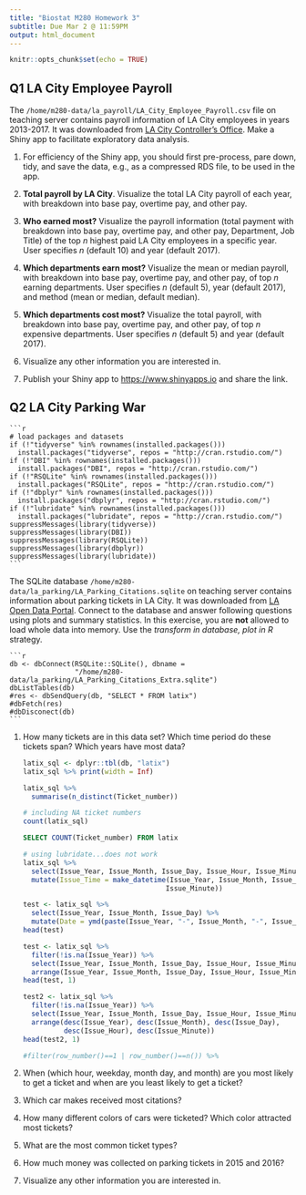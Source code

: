 ```yaml
---
title: "Biostat M280 Homework 3"
subtitle: Due Mar 2 @ 11:59PM
output: html_document
---
```


```r
knitr::opts_chunk$set(echo = TRUE)
```

## Q1 LA City Employee Payroll

The `/home/m280-data/la_payroll/LA_City_Employee_Payroll.csv` file on teaching server contains payroll information of LA City employees in years 2013-2017. It was downloaded from [LA City Controller's Office](https://controllerdata.lacity.org/Payroll/City-Employee-Payroll/pazn-qyym). Make a Shiny app to facilitate exploratory data analysis. 

1. For efficiency of the Shiny app, you should first pre-process, pare down, tidy, and save the data, e.g., as a compressed RDS file, to be used in the app.


0. **Total payroll by LA City**. Visualize the total LA City payroll of each year, with breakdown into base pay, overtime pay, and other pay.

0. **Who earned most?** Visualize the payroll information (total payment with breakdown into base pay, overtime pay, and other pay, Department, Job Title) of the top $n$ highest paid LA City employees in a specific year. User specifies $n$ (default 10) and year (default 2017).

0. **Which departments earn most?** Visualize the mean or median payroll, with breakdown into base pay, overtime pay, and other pay, of top $n$ earning departments. User specifies $n$ (default 5), year (default 2017), and method (mean or median, default median).

0. **Which departments cost most?** Visualize the total payroll, with breakdown into base pay, overtime pay, and other pay, of top $n$ expensive departments. User specifies $n$ (default 5) and year (default 2017).

0. Visualize any other information you are interested in.

0. Publish your Shiny app to <https://www.shinyapps.io> and share the link.

## Q2 LA City Parking War

    ```r
    # load packages and datasets
    if (!"tidyverse" %in% rownames(installed.packages()))  
      install.packages("tidyverse", repos = "http://cran.rstudio.com/")
    if (!"DBI" %in% rownames(installed.packages()))  
      install.packages("DBI", repos = "http://cran.rstudio.com/")
    if (!"RSQLite" %in% rownames(installed.packages()))  
      install.packages("RSQLite", repos = "http://cran.rstudio.com/")
    if (!"dbplyr" %in% rownames(installed.packages()))  
      install.packages("dbplyr", repos = "http://cran.rstudio.com/")  
    if (!"lubridate" %in% rownames(installed.packages()))  
      install.packages("lubridate", repos = "http://cran.rstudio.com/")     
    suppressMessages(library(tidyverse))
    suppressMessages(library(DBI))
    suppressMessages(library(RSQLite))
    suppressMessages(library(dbplyr))
    suppressMessages(library(lubridate))
    ```

The SQLite database `/home/m280-data/la_parking/LA_Parking_Citations.sqlite` on teaching server contains information about parking tickets in LA City. It was downloaded from [LA Open Data Portal](https://data.lacity.org/A-Well-Run-City/Parking-Citations/wjz9-h9np). Connect to the database and answer following questions using plots and summary statistics. In this exercise, you are **not** allowed to load whole data into memory. Use the _transform in database, plot in R_ strategy.

    ```r
    db <- dbConnect(RSQLite::SQLite(), dbname = 
                    "/home/m280-data/la_parking/LA_Parking_Citations_Extra.sqlite")
    dbListTables(db)
    #res <- dbSendQuery(db, "SELECT * FROM latix")
    #dbFetch(res)
    #dbDisconect(db)
    ```

1. How many tickets are in this data set? Which time period do these tickets span? Which years have most data?

    ```r
    latix_sql <- dplyr::tbl(db, "latix")
    latix_sql %>% print(width = Inf)
    
    latix_sql %>%
      summarise(n_distinct(Ticket_number))
    
    # including NA ticket numbers
    count(latix_sql)
    ```

    ```sql
    SELECT COUNT(Ticket_number) FROM latix
    ```

    ```r
    # using lubridate...does not work
    latix_sql %>% 
      select(Issue_Year, Issue_Month, Issue_Day, Issue_Hour, Issue_Minute) %>% 
      mutate(Issue_Time = make_datetime(Issue_Year, Issue_Month, Issue_Day, Issue_Hour, 
                                       Issue_Minute))
    
    test <- latix_sql %>% 
      select(Issue_Year, Issue_Month, Issue_Day) %>%
      mutate(Date = ymd(paste(Issue_Year, "-", Issue_Month, "-", Issue_Day, sep="")))
    head(test)
    ```

    ```r
    test <- latix_sql %>%
      filter(!is.na(Issue_Year)) %>%
      select(Issue_Year, Issue_Month, Issue_Day, Issue_Hour, Issue_Minute) %>%
      arrange(Issue_Year, Issue_Month, Issue_Day, Issue_Hour, Issue_Minute)
    head(test, 1) 
      
    test2 <- latix_sql %>%
      filter(!is.na(Issue_Year)) %>%
      select(Issue_Year, Issue_Month, Issue_Day, Issue_Hour, Issue_Minute) %>%
      arrange(desc(Issue_Year), desc(Issue_Month), desc(Issue_Day), 
              desc(Issue_Hour), desc(Issue_Minute))
    head(test2, 1)   

    #filter(row_number()==1 | row_number()==n()) %>%
    
    ```



0. When (which hour, weekday, month day, and month) are you most likely to get a ticket and when are you least likely to get a ticket?

0. Which car makes received most citations?

0. How many different colors of cars were ticketed? Which color attracted most tickets?

0. What are the most common ticket types?

0. How much money was collected on parking tickets in 2015 and 2016?

0. Visualize any other information you are interested in.

